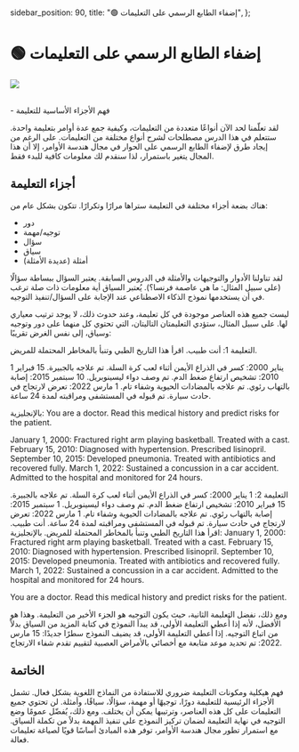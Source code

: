   sidebar_position: 90,
  title: "🟢 إضفاء الطابع الرسمي على التعليمات",
};

# 🟢 إضفاء الطابع الرسمي على التعليمات

<div style={{ textAlign: "center" }}>
  <Image
    src={"/docs/assets/basics/formal_prompt.svg"}
    width={564}
    height={1054}
    style={{
      width: "100%",
      height: "300px",
      verticalAlign: "top",
      margin: "auto",
    }}
  />
</div>
<br />

<Takeaways>- فهم الأجزاء الأساسية للتعليمة</Takeaways>

لقد تعلّمنا لحد الآن أنواعًا متعددة من التعليمات، وكيفية جمع عدة أوامر بتعليمة واحدة. ستتعلم في هذا الدرس مصطلحات لشرح أنواع مختلفة من التعليمات. على الرغم من إيجاد طرق لإضفاء الطابع الرسمي على الحوار في مجال هندسة الأوامر، إلا أن هذا المجال يتغير باستمرار، لذا سنقدم لك معلومات كافية للبدء فقط.

## أجزاء التعليمة
هناك بضعة أجزاء مختلفة في التعليمة ستراها مرارًا وتكرارًا. تتكون بشكل عام من:
*  دور
* توجيه/مهمة
* سؤال
* سياق
* أمثلة (عديدة الأمثلة)

لقد تناولنا الأدوار والتوجيهات والأمثلة في الدروس السابقة. يعتبر السؤال ببساطة سؤالًا (على سبيل المثال: ما هي عاصمة فرنسا؟). يُعتبر السياق أية معلومات ذات صلة ترغب في أن يستخدمها نموذج الذكاء الاصطناعي عند الإجابة على السؤال/تنفيذ التوجيه.

ليست جميع هذه العناصر موجودة في كل تعليمة، وعند حدوث ذلك، لا يوجد ترتيب معياري لها. على سبيل المثال، ستؤدي التعليمتان التاليتان، التي تحتوي كل منهما على دور وتوجيه وسياق، إلى نفس الغرض تقريبًا:

التعليمة 1:
<AIOutput>
أنت طبيب. اقرأ هذا التاريخ الطبي وتنبأ بالمخاطر المحتملة للمريض.

1 يناير 2000: كسر في الذراع الأيمن أثناء لعب كرة السلة. تم علاجه بالجبيرة.
15 فبراير 2010: تشخيص ارتفاع ضغط الدم. تم وصف دواء ليسينوبريل.
10 سبتمبر 2015: إصابة بالتهاب رئوي. تم علاجه بالمضادات الحيوية وشفاء تام.
1 مارس 2022: تعرض لارتجاج في حادث سيارة. تم قبوله في المستشفى ومراقبته لمدة 24 ساعة.
</AIOutput>

بالإنجليزية:
<AIOutput>
 You are a doctor. Read this medical history and predict risks for the patient.

January 1, 2000: Fractured right arm playing basketball. Treated with a cast.
February 15, 2010: Diagnosed with hypertension. Prescribed lisinopril.
September 10, 2015: Developed pneumonia. Treated with antibiotics and recovered fully.
March 1, 2022: Sustained a concussion in a car accident. Admitted to the hospital and monitored for 24 hours.
</AIOutput>

التعليمة 2:
<AIOutput>
 1 يناير 2000: كسر في الذراع الأيمن أثناء لعب كرة السلة. تم علاجه بالجبيرة.
15 فبراير 2010: تشخيص ارتفاع ضغط الدم. تم وصف دواء ليسينوبريل.
1 سبتمبر 2015: إصابة بالتهاب رئوي. تم علاجه بالمضادات الحيوية وشفاء تام.
1 مارس 2022: تعرض لارتجاج في حادث سيارة. تم قبوله في المستشفى ومراقبته لمدة 24 ساعة.
أنت طبيب. اقرأ هذا التاريخ الطبي وتنبأ بالمخاطر المحتملة للمريض.
</AIOutput>
بالإنجليزية:
<AIOutput>
January 1, 2000: Fractured right arm playing basketball. Treated with a cast. February 15, 2010: Diagnosed with hypertension. Prescribed lisinopril. September 10, 2015: Developed pneumonia. Treated with antibiotics and recovered fully. March 1, 2022: Sustained a concussion in a car accident. Admitted to the hospital and monitored for 24 hours.

You are a doctor. Read this medical history and predict risks for the patient.
</AIOutput>


ومع ذلك، نفضل التعليمة الثانية، حيث يكون التوجيه هو الجزء الأخير من التعليمة. وهذا هو الأفضل، لأنه إذا أُعطي التعليمة الأولى، قد يبدأ النموذج في كتابة المزيد من السياق بدلاً من اتباع التوجيه. إذا أُعطي التعليمة الأولى، قد يضيف النموذج سطرًا جديدًا: 15 مارس 2022: تم تحديد موعد متابعة مع أخصائي بالأمراض العصبية لتقييم تقدم شفاء الارتجاج.

## الخاتمة 
فهم هيكلية ومكونات التعليمة ضروري للاستفادة من النماذج اللغوية بشكل فعال. تشمل الأجزاء الرئيسية للتعليمة دورًا، توجيهًا أو مهمة، سؤالًا، سياقًا، وأمثلة. لن تحتوي جميع التعليمات على كل هذه العناصر، وترتيبها يمكن أن يختلف. ومع ذلك، يُفضّل عمومًا وضع التوجيه في نهاية التعليمة لضمان تركيز النموذج على تنفيذ المهمة بدلاً من تكملة السياق. مع استمرار تطور مجال هندسة الأوامر، توفر هذه المبادئ أساسًا قويًا لصياغة تعليمات فعالة.

